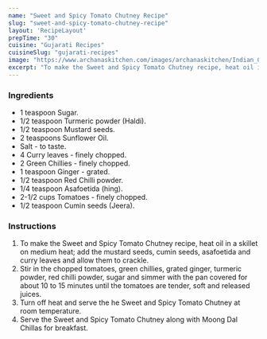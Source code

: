 ---
name: "Sweet and Spicy Tomato Chutney Recipe"
slug: "sweet-and-spicy-tomato-chutney-recipe"
layout: 'RecipeLayout'
prepTime: "30"
cuisine: "Gujarati Recipes﻿"
cuisineSlug: "gujarati-recipes"
image: "https://www.archanaskitchen.com/images/archanaskitchen/Indian_Chutneys/Sweet_and_Spicy_Tomato_Chutney.jpg"
excerpt: "To make the Sweet and Spicy Tomato Chutney recipe, heat oil in a skillet on medium heat; add the mustard seeds, cumin seeds, asafoetida and curry leaves and allow them to crackle"
---

### Ingredients

- 1 teaspoon Sugar.
- 1/2 teaspoon Turmeric powder (Haldi).
- 1/2 teaspoon Mustard seeds.
- 2 teaspoons Sunflower Oil.
- Salt - to taste.
- 4 Curry leaves - finely chopped.
- 2 Green Chillies - finely chopped.
- 1 teaspoon Ginger - grated.
- 1/2 teaspoon Red Chilli powder.
- 1/4 teaspoon Asafoetida (hing).
- 2-1/2 cups Tomatoes - finely chopped.
- 1/2 teaspoon Cumin seeds (Jeera).

### Instructions

1. To make the Sweet and Spicy Tomato Chutney recipe, heat oil in a skillet on medium heat; add the mustard seeds, cumin seeds, asafoetida and curry leaves and allow them to crackle.
1. Stir in the chopped tomatoes, green chillies, grated ginger, turmeric powder, red chilli powder, sugar and simmer with the pan covered for about 10 to 15 minutes until the tomatoes are tender, soft and released juices.
1. Turn off heat and serve the he Sweet and Spicy Tomato Chutney at room temperature.
1. Serve the Sweet and Spicy Tomato Chutney along with Moong Dal Chillas for breakfast.
